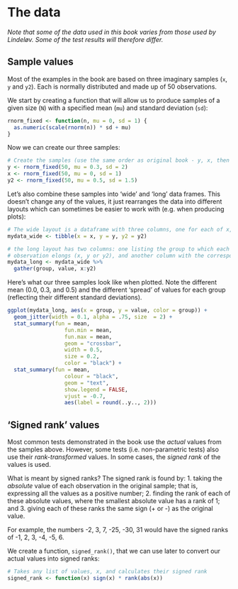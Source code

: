 # The data {#data}

_Note that some of the data used in this book varies from those used by Lindeløv. Some of the test results will therefore differ._

## Sample values {#samplevalues}
Most of the examples in the book are based on three imaginary samples (`x`, `y` and `y2`). Each is normally distributed and made up of 50 observations.

We start by creating a function that will allow us to produce samples of a given size (`N`) with a specified mean (`mu`) and standard deviation (`sd`):

```r
rnorm_fixed <- function(n, mu = 0, sd = 1) {
  as.numeric(scale(rnorm(n)) * sd + mu)
}
```

Now we can create our three samples:

```r
# Create the samples (use the same order as original book - y, x, then y2)
y <- rnorm_fixed(50, mu = 0.3, sd = 2)
x <- rnorm_fixed(50, mu = 0, sd = 1)
y2 <- rnorm_fixed(50, mu = 0.5, sd = 1.5)
```

Let's also combine these samples into 'wide' and 'long' data frames. This doesn't change any of the values, it just rearranges the data into different layouts which can sometimes be easier to work with (e.g. when producing plots):

```r
# The wide layout is a dataframe with three columns, one for each of x, y and y2
mydata_wide <- tibble(x = x, y = y, y2 = y2)

# the long layout has two columns: one listing the group to which each
# observation elongs (x, y or y2), and another column with the corresponding value
mydata_long <- mydata_wide %>%
  gather(group, value, x:y2) 
```

Here's what our three samples look like when plotted. Note the different mean (0.0, 0.3, and 0.5) and the different 'spread' of values for each group (reflecting their different standard deviations).

```r
ggplot(mydata_long, aes(x = group, y = value, color = group)) +
  geom_jitter(width = 0.1, alpha = .75, size  = 2) +
  stat_summary(fun = mean,
                  fun.min = mean,
                  fun.max = mean,
                  geom = "crossbar",
                  width = 0.5,
                  size = 0.2,
                  color = "black") +
  stat_summary(fun = mean,
                  colour = "black",
                  geom = "text",
                  show.legend = FALSE,
                  vjust = -0.7,
                  aes(label = round(..y.., 2)))
```

## 'Signed rank' values {#ranktrans}

Most common tests demonstrated in the book use the _actual_ values from the samples above. However, some tests (i.e. non-parametric tests) also use their _rank-transformed_ values. In some cases, the _signed rank_ of the values is used.

What is meant by signed ranks? The signed rank is found by:
1. taking the _absolute_ value of each observation in the original sample; that is, expressing all the values as a positive number;
2. finding the rank of each of these absolute values, where the smallest absolute value has a rank of 1; and
3. giving each of these ranks the same sign (+ or -) as the original value.

For example, the numbers -2, 3, 7, -25, -30, 31 would have the signed ranks of -1, 2, 3, -4, -5, 6.

We create a function, `signed_rank()`, that we can use later to convert our actual values into signed ranks:

```r
# Takes any list of values, x, and calculates their signed rank
signed_rank <- function(x) sign(x) * rank(abs(x))
```
